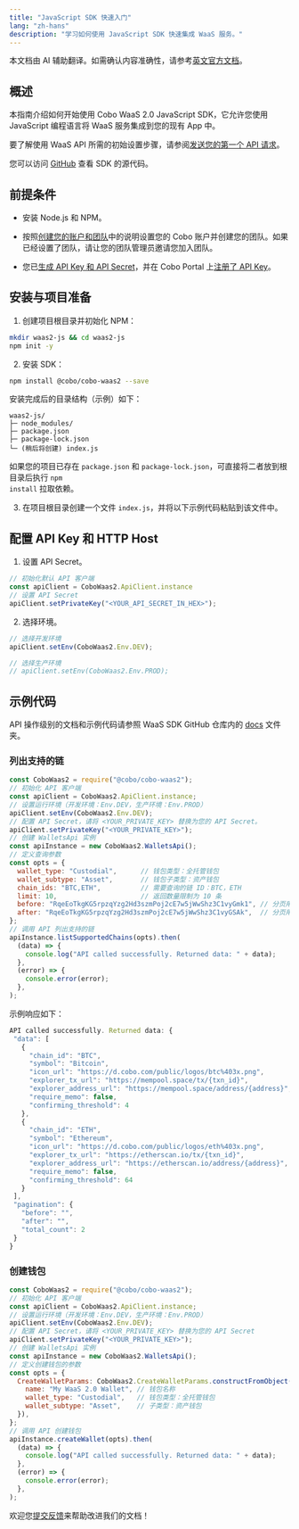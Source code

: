 ```yaml
---
title: "JavaScript SDK 快速入门"
lang: "zh-hans"
description: "学习如何使用 JavaScript SDK 快速集成 WaaS 服务。"
---
```

<Note>本文档由 AI 辅助翻译。如需确认内容准确性，请参考[英文官方文档](https://www.cobo.com/developers/v2/guides/overview/introduction)。</Note>

## 概述

本指南介绍如何开始使用 Cobo WaaS 2.0 JavaScript SDK，它允许您使用 JavaScript 编程语言将 WaaS 服务集成到您的现有 App 中。

要了解使用 WaaS API 所需的初始设置步骤，请参阅[发送您的第一个 API 请求](/v2_cn/guides/get-started/get-started-with-waas)。

您可以访问 [GitHub](https://github.com/CoboGlobal/cobo-waas2-js-sdk/) 查看 SDK 的源代码。

## 前提条件

- 安装 Node.js 和 NPM。

- 按照[创建您的账户和团队](https://manuals.cobo.com/en/portal/quick-start-guide)中的说明设置您的 Cobo 账户并创建您的团队。如果已经设置了团队，请让您的团队管理员邀请您加入团队。
- 您已[生成 API Key 和 API Secret](/v2_cn/guides/overview/cobo-auth#generate-an-api-key-and-an-api-secret)，并在 Cobo Portal 上[注册了 API Key](https://manuals.cobo.com/en/portal/developer-console/create-api-key)。

## 安装与项目准备

1. 创建项目根目录并初始化 NPM：

  ```bash
  mkdir waas2-js && cd waas2-js
  npm init -y
  ```

2. 安装 SDK：

  ```bash
  npm install @cobo/cobo-waas2 --save
  ```

  安装完成后的目录结构（示例）如下：

  ```pgsql
  waas2-js/
  ├─ node_modules/
  ├─ package.json
  ├─ package-lock.json
  └─ (稍后将创建) index.js
  ```

  <Tip>如果您的项目已存在 <code>package.json</code> 和 <code>package-lock.json</code>，可直接将二者放到根目录后执行 <code>npm install</code> 拉取依赖。</Tip>

3. 在项目根目录创建一个文件 <code>index.js</code>，并将以下示例代码粘贴到该文件中。

## 配置 API Key 和 HTTP Host

1. 设置 API Secret。

  ```javascript
  // 初始化默认 API 客户端
  const apiClient = CoboWaas2.ApiClient.instance
  // 设置 API Secret
  apiClient.setPrivateKey("<YOUR_API_SECRET_IN_HEX>");
  ```

2. 选择环境。

  ```javascript
  // 选择开发环境
  apiClient.setEnv(CoboWaas2.Env.DEV);

  // 选择生产环境
  // apiClient.setEnv(CoboWaas2.Env.PROD);
  ```

## 示例代码

API 操作级别的文档和示例代码请参照 WaaS SDK GitHub 仓库内的 [docs](https://github.com/CoboGlobal/cobo-waas2-js-sdk/tree/master/docs) 文件夹。

### 列出支持的链

```javascript
const CoboWaas2 = require("@cobo/cobo-waas2");
// 初始化 API 客户端
const apiClient = CoboWaas2.ApiClient.instance;
// 设置运行环境（开发环境：Env.DEV，生产环境：Env.PROD）
apiClient.setEnv(CoboWaas2.Env.DEV);
// 配置 API Secret，请将 <YOUR_PRIVATE_KEY> 替换为您的 API Secret。
apiClient.setPrivateKey("<YOUR_PRIVATE_KEY>");
// 创建 WalletsApi 实例
const apiInstance = new CoboWaas2.WalletsApi();
// 定义查询参数
const opts = {
  wallet_type: "Custodial",      // 钱包类型：全托管钱包
  wallet_subtype: "Asset",       // 钱包子类型：资产钱包
  chain_ids: "BTC,ETH",          // 需要查询的链 ID：BTC，ETH
  limit: 10,                     // 返回数量限制为 10 条
  before: "RqeEoTkgKG5rpzqYzg2Hd3szmPoj2cE7w5jWwShz3C1vyGmk1", // 分页用，可选
  after: "RqeEoTkgKG5rpzqYzg2Hd3szmPoj2cE7w5jWwShz3C1vyGSAk",  // 分页用，可选
};
// 调用 API 列出支持的链
apiInstance.listSupportedChains(opts).then(
  (data) => {
    console.log("API called successfully. Returned data: " + data);
  },
  (error) => {
    console.error(error);
  },
);
```

示例响应如下：

```javascript
API called successfully. Returned data: {
 "data": [
   {
     "chain_id": "BTC",
     "symbol": "Bitcoin",
     "icon_url": "https://d.cobo.com/public/logos/btc%403x.png",
     "explorer_tx_url": "https://mempool.space/tx/{txn_id}",
     "explorer_address_url": "https://mempool.space/address/{address}",
     "require_memo": false,
     "confirming_threshold": 4
   },
   {
     "chain_id": "ETH",
     "symbol": "Ethereum",
     "icon_url": "https://d.cobo.com/public/logos/eth%403x.png",
     "explorer_tx_url": "https://etherscan.io/tx/{txn_id}",
     "explorer_address_url": "https://etherscan.io/address/{address}",
     "require_memo": false,
     "confirming_threshold": 64
   }
 ],
 "pagination": {
   "before": "",
   "after": "",
   "total_count": 2
 }
}
```

### 创建钱包

```javascript
const CoboWaas2 = require("@cobo/cobo-waas2");
// 初始化 API 客户端
const apiClient = CoboWaas2.ApiClient.instance;
// 设置运行环境（开发环境：Env.DEV，生产环境：Env.PROD）
apiClient.setEnv(CoboWaas2.Env.DEV);
// 配置 API Secret，请将 <YOUR_PRIVATE_KEY> 替换为您的 API Secret
apiClient.setPrivateKey("<YOUR_PRIVATE_KEY>");
// 创建 WalletsApi 实例
const apiInstance = new CoboWaas2.WalletsApi();
// 定义创建钱包的参数
const opts = {
  CreateWalletParams: CoboWaas2.CreateWalletParams.constructFromObject({
    name: "My WaaS 2.0 Wallet", // 钱包名称
    wallet_type: "Custodial",   // 钱包类型：全托管钱包
    wallet_subtype: "Asset",    // 子类型：资产钱包
  }),
};
// 调用 API 创建钱包
apiInstance.createWallet(opts).then(
  (data) => {
    console.log("API called successfully. Returned data: " + data);
  },
  (error) => {
    console.error(error);
  },
);

```

<Tip>欢迎您[提交反馈](https://forms.zohopublic.com/cobo/form/DocumentFeedbackForm/formperma/QvLOhxJv1_JMsJ-1dleZ8Itb_7rzN-LtgvsDdxosoVI)来帮助改进我们的文档！</Tip>